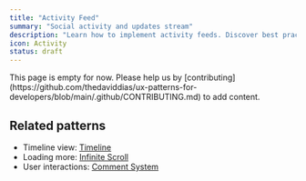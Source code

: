 ```yaml
---
title: "Activity Feed"
summary: "Social activity and updates stream"
description: "Learn how to implement activity feeds. Discover best practices for real-time updates, infinite scrolling, and engagement tracking."
icon: Activity
status: draft
---
```


<Callout type="warning">
  This page is empty for now. Please help us by
  [contributing](https://github.com/thedaviddias/ux-patterns-for-developers/blob/main/.github/CONTRIBUTING.md)
  to add content.
</Callout>

## Related patterns

- Timeline view: [Timeline](/patterns/data-display/timeline)
- Loading more: [Infinite Scroll](/patterns/navigation/infinite-scroll)
- User interactions: [Comment System](/patterns/social/comment-system)

